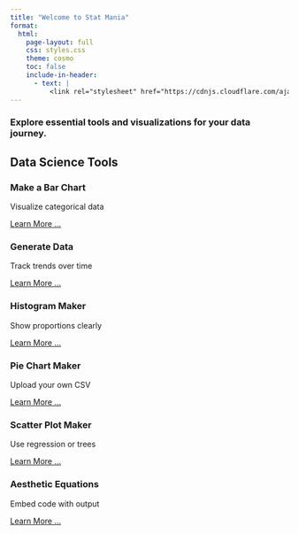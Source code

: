 ```yaml
---
title: "Welcome to Stat Mania"
format:
  html:
    page-layout: full
    css: styles.css
    theme: cosmo
    toc: false
    include-in-header:
      - text: |
          <link rel="stylesheet" href="https://cdnjs.cloudflare.com/ajax/libs/font-awesome/6.5.0/css/all.min.css">
---
```


### Explore essential tools and visualizations for your data journey.

## <i class="fas fa-tools"></i> Data Science Tools

<div class="feature-grid">

<div class="feature-box">
  <i class="fas fa-chart-column fa-3x"></i>
  <h3>Make a Bar Chart</h3>
  <p>Visualize categorical data</p>
  <a href="ds/viz/bar.html" >Learn More ...</a>
</div>

<div class="feature-box">
  <i class="fas fa-database fa-3x"></i>
  <h3>Generate Data</h3>
  <p>Track trends over time</p>
  <a href="ds/viz/gen-data.html" >Learn More ...</a>
</div>

<div class="feature-box">
  <i class="fas fa-chart-pie fa-3x"></i>
  <h3>Histogram Maker</h3>
  <p>Show proportions clearly</p>
  <a href="ds/viz/hist.html" >Learn More ...</a>
</div>

<div class="feature-box">
  <i class="fas fa-chart-pie fa-3x"></i>
  <h3>Pie Chart Maker</h3>
  <p>Upload your own CSV</p>
  <a href="ds/viz/pie.html" >Learn More ...</a>
</div>

<div class="feature-box">
  <i class="fa-solid fa-chart-scatter fa-3x"></i>
  <h3>Scatter Plot Maker</h3>
  <p>Use regression or trees</p>
  <a href="ds/viz/scatter.html" >Learn More ...</a>
</div>

<div class="feature-box">
  <i class="fas fa-code fa-3x"></i>
  <h3>Aesthetic Equations</h3>
  <p>Embed code with output</p>
  <a href="ds/viz/aes.html" >Learn More ...</a>
</div>

</div>
